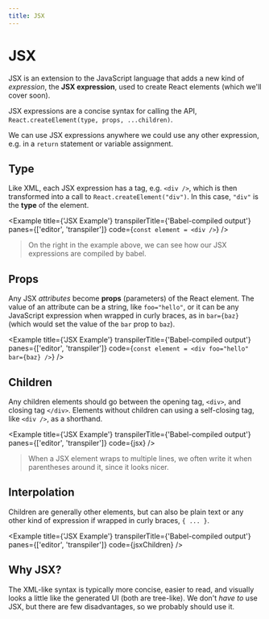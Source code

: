 ```yaml
---
title: JSX
---
```



# JSX

JSX is an extension to the JavaScript language that adds a new kind of _expression_, the **JSX expression**, used to create React elements (which we'll cover soon).

JSX expressions are a concise syntax for calling the API, `React.createElement(type, props, ...children)`.

We can use JSX expressions anywhere we could use any other expression, e.g. in a `return` statement or variable assignment.

## Type

Like XML, each JSX expression has a tag, e.g. `<div />`, which is then transformed into a call to `React.createElement("div")`. In this case, `"div"` is the **type** of the element.

<Example
  title={'JSX Example'}
  transpilerTitle={'Babel-compiled output'}
  panes={['editor', 'transpiler']}
  code={`const element = <div />`}
/>

> On the right in the example above, we can see how our JSX expressions are compiled by babel.

## Props

Any JSX _attributes_ become **props** (parameters) of the React element. The value of an attribute can be a string, like `foo="hello"`, or it can be any JavaScript expression when wrapped in curly braces, as in `bar={baz}` (which would set the value of the `bar` prop to `baz`).

<Example
  title={'JSX Example'}
  transpilerTitle={'Babel-compiled output'}
  panes={['editor', 'transpiler']}
  code={`const element = <div foo="hello" bar={baz} />`}
/>

## Children

Any children elements should go between the opening tag, `<div>`, and closing tag `</div>`. Elements without children can using a self-closing tag, like `<div />`, as a shorthand.

<Example
  title={'JSX Example'}
  transpilerTitle={'Babel-compiled output'}
  panes={['editor', 'transpiler']}
  code={jsx}
/>

> When a JSX element wraps to multiple lines, we often write it when parentheses around it, since it looks nicer.

## Interpolation

Children are generally other elements, but can also be plain text or any other kind of expression if wrapped in curly braces, `{ ... }`.

<Example
  title={'JSX Example'}
  transpilerTitle={'Babel-compiled output'}
  panes={['editor', 'transpiler']}
  code={jsxChildren}
/>

## Why JSX?

The XML-like syntax is typically more concise, easier to read, and visually looks a little like the generated UI (both are tree-like). We don't _have to_ use JSX, but there are few disadvantages, so we probably should use it.
